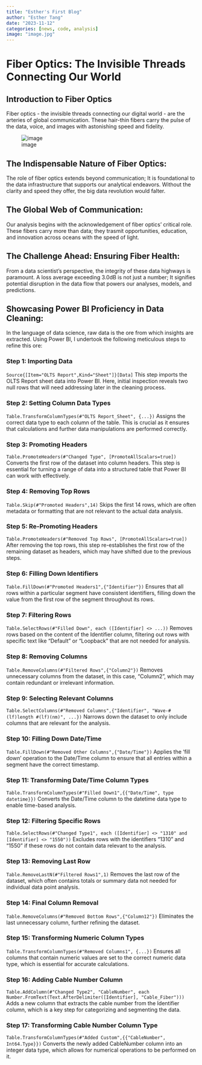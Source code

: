 ```yaml
---
title: "Esther's First Blog"
author: "Esther Tang"
date: "2023-11-12"
categories: [news, code, analysis]
image: "image.jpg"
---
```


# Fiber Optics: The Invisible Threads Connecting Our World 

## Introduction to Fiber Optics 

Fiber optics - the invisible threads connecting our digital world - are the arteries of global communication. These hair-thin fibers carry the pulse of the data, voice, and images with astonishing speed and fidelity. 

![image](opticfiber.jpg)

## The Indispensable Nature of Fiber Optics: 

The role of fiber optics extends beyond communication; It is foundational to the data infrastructure that supports our analytical endeavors. Without the clarity and speed they offer, the big data revolution would falter. 

## The Global Web of Communication: 

Our analysis begins with the acknowledgement of fiber optics' critical role. These fibers carry more than data; they trasmit opportunities, education, and innovation across oceans with the speed of light. 

## The Challenge Ahead: Ensuring Fiber Health: 
From a data scientist's perspective, the integrity of these data highways is paramount. A loss average exceeding 3.0dB is not just a number; It signifies potential disruption in the data flow that powers our analyses, models, and predictions. 

## Showcasing Power BI Proficiency in Data Cleaning: 
In the language of data science, raw data is the ore from which insights are extracted. Using Power BI, I undertook the following meticulous steps to refine this ore: 

### Step 1: Importing Data

`Source{[Item="OLTS Report",Kind="Sheet"]}[Data]`
This step imports the OLTS Report sheet data into Power BI. Here, initial inspection reveals two null rows that will need addressing later in the cleaning process.

### Step 2: Setting Column Data Types

`Table.TransformColumnTypes(#"OLTS Report_Sheet", {...})`
Assigns the correct data type to each column of the table. This is crucial as it ensures that calculations and further data manipulations are performed correctly.

### Step 3: Promoting Headers

`Table.PromoteHeaders(#"Changed Type", [PromoteAllScalars=true])`
Converts the first row of the dataset into column headers. This step is essential for turning a range of data into a structured table that Power BI can work with effectively.

### Step 4: Removing Top Rows

`Table.Skip(#"Promoted Headers",14)`
Skips the first 14 rows, which are often metadata or formatting that are not relevant to the actual data analysis.

### Step 5: Re-Promoting Headers

`Table.PromoteHeaders(#"Removed Top Rows", [PromoteAllScalars=true])`
After removing the top rows, this step re-establishes the first row of the remaining dataset as headers, which may have shifted due to the previous steps.

### Step 6: Filling Down Identifiers

`Table.FillDown(#"Promoted Headers1",{"Identifier"})`
Ensures that all rows within a particular segment have consistent identifiers, filling down the value from the first row of the segment throughout its rows.

### Step 7: Filtering Rows

`Table.SelectRows(#"Filled Down", each ([Identifier] <> ...))`
Removes rows based on the content of the Identifier column, filtering out rows with specific text like "Default" or "Loopback" that are not needed for analysis.

### Step 8: Removing Columns

`Table.RemoveColumns(#"Filtered Rows",{"Column2"})`
Removes unnecessary columns from the dataset, in this case, "Column2", which may contain redundant or irrelevant information.

### Step 9: Selecting Relevant Columns

`Table.SelectColumns(#"Removed Columns",{"Identifier", "Wave-#(lf)length #(lf)(nm)", ...})`
Narrows down the dataset to only include columns that are relevant for the analysis.

### Step 10: Filling Down Date/Time

`Table.FillDown(#"Removed Other Columns",{"Date/Time"})`
Applies the 'fill down' operation to the Date/Time column to ensure that all entries within a segment have the correct timestamp.

### Step 11: Transforming Date/Time Column Types

`Table.TransformColumnTypes(#"Filled Down1",{{"Date/Time", type datetime}})`
Converts the Date/Time column to the datetime data type to enable time-based analysis.

### Step 12: Filtering Specific Rows

`Table.SelectRows(#"Changed Type1", each ([Identifier] <> "1310" and [Identifier] <> "1550"))`
Excludes rows with the identifiers "1310" and "1550" if these rows do not contain data relevant to the analysis.

### Step 13: Removing Last Row

`Table.RemoveLastN(#"Filtered Rows1",1)`
Removes the last row of the dataset, which often contains totals or summary data not needed for individual data point analysis.

### Step 14: Final Column Removal

`Table.RemoveColumns(#"Removed Bottom Rows",{"Column12"})`
Eliminates the last unnecessary column, further refining the dataset.

### Step 15: Transforming Numeric Column Types

`Table.TransformColumnTypes(#"Removed Columns1", {...})`
Ensures all columns that contain numeric values are set to the correct numeric data type, which is essential for accurate calculations.

### Step 16: Adding Cable Number Column

`Table.AddColumn(#"Changed Type2", "CableNumber", each Number.FromText(Text.AfterDelimiter([Identifier], "Cable_Fiber")))`
Adds a new column that extracts the cable number from the Identifier column, which is a key step for categorizing and segmenting the data.

### Step 17: Transforming Cable Number Column Type

`Table.TransformColumnTypes(#"Added Custom",{{"CableNumber", Int64.Type}})`
Converts the newly added CableNumber column into an integer data type, which allows for numerical operations to be performed on it.


